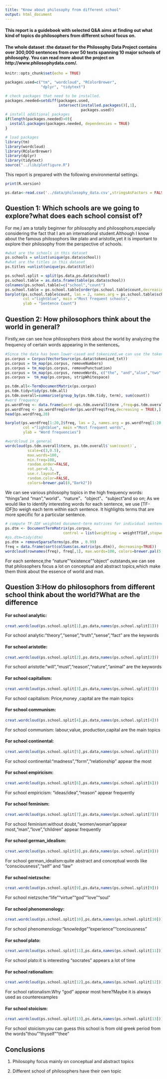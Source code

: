 ```yaml
---
title: "Know about philosophy from different school"
output: html_document
---
```

#### This report is a guidebook with selected Q&A aims at finding out what kind of topics do philosophers from different school focus on.

 
#### The whole dataset :the dataset for the Philosophy Data Project contains over 300,000 sentences from over 50 texts spanning 10 major schools of philosophy. You can read more about the project on http://www.philosophydata.com/. 

```r
knitr::opts_chunk$set(echo = TRUE)
```

```r
packages.used=c("tm", "wordcloud", "RColorBrewer", 
                "dplyr", "tidytext")

# check packages that need to be installed.
packages.needed=setdiff(packages.used, 
                        intersect(installed.packages()[,1], 
                                  packages.used))
# install additional packages
if(length(packages.needed)>0){
  install.packages(packages.needed, dependencies = TRUE)
}

# load packages
library(tm)
library(wordcloud)
library(RColorBrewer)
library(dplyr)
library(tidytext)
source("../lib/plotfigure.R")
```

This report is prepared with the following environmental settings.

```r
print(R.version)
```

```r
ps.data<-read.csv('../data/philosophy_data.csv',stringsAsFactors = FALSE)

```

## Question 1: Which schools are we going to explore?what does each school consist of?

For me,I am a totally beginner for philosophy and philosophors,especially considering the fact that I am an international student.Although I know about the famous philosophors like plato and aristotle,yet it is important to explore their philosophy from the perspective of schools. 

```r
#what are the schools in this dataset
ps.schools = unlist(unique(ps.data$school))
#what are the titles in this dataset
ps.titles =unlist(unique(ps.data$title))

ps.school.split = split(ps.data,ps.data$school)
ps.school.table = as.data.frame(table(ps.data$school))
colnames(ps.school.table)=c("school","count")
ps.school.table = ps.school.table[order(ps.school.table$count,decreasing =  TRUE),]
barplot(ps.school.table$count, las = 2, names.arg = ps.school.table$school,
        col ="lightblue", main ="Most frequent schools",
        ylab = "Sentence Count")
```



## Question 2: How philosophors  think about the world in general?

Firstly,we can see how philosophers think about the world by analyzing the frequency of certain words appearing in the sentences。

```r
#Since the data has been lower-cased and tokenized,we can use the tokenized texts and remove all 
ps.corpus = Corpus(VectorSource(ps.data$tokenized_txt))
ps.corpus = tm_map(ps.corpus, removeNumbers)
ps.corpus = tm_map(ps.corpus, removePunctuation)
ps.corpus = tm_map(ps.corpus, removeWords, c("the", "and","also","two", "one","can","may","will","must","might","just","thus","therefore",stopwords("english")))
ps.corpus =  tm_map(ps.corpus, stripWhitespace)
```

```r
ps.tdm.all<-TermDocumentMatrix(ps.corpus)
ps.tdm.tidy=tidy(ps.tdm.all)
ps.tdm.overall=summarise(group_by(ps.tdm.tidy, term), sum(count))
#word frequency 
ps.wordfreq <- data.frame(word =ps.tdm.overall$term ,freq=ps.tdm.overall$`sum(count)`)
ps.wordfreq <- ps.wordfreq[order(ps.wordfreq$freq,decreasing = TRUE),]
head(ps.wordfreq,20)
```
```r
barplot(ps.wordfreq[1:20,]$freq, las = 2, names.arg = ps.wordfreq[1:20,]$word,
        col ="lightblue", main ="Most frequent words",
        ylab = "Word frequencies")
```

```r
#wordcloud in general
wordcloud(ps.tdm.overall$term, ps.tdm.overall$`sum(count)`,
          scale=c(3,0.5),
          max.words=100,
          min.freq=100,
          random.order=FALSE,
          rot.per=0.3,
          use.r.layout=T,
          random.color=FALSE,
          colors=brewer.pal(8,"Dark2"))
```


We can see various philosophy topics in the high frequency words:
"things"and "man","world"、"nature"、"object"、"subject"and so on;
As we would like to identify interesting words for each sentence, we use [TF-IDF]to weigh each term within each sentence. It highlights terms that are more specific for a particular sentence. 

```r
# compute TF-IDF weighted document-term matrices for individual sentences
ps.dtm <- DocumentTermMatrix(ps.corpus,
                          control = list(weighting = weightTfIdf,stopwords = TRUE))
#ps.dtm=tidy(dtm)
ps.dtm = removeSparseTerms(ps.dtm , 0.99)
freq = data.frame(sort(colSums(as.matrix(ps.dtm)), decreasing=TRUE))
wordcloud(rownames(freq), freq[,1], max.words=100, colors=brewer.pal(5, "Dark2"))
```

For each sentence,the "nature""existence""object" outstands,we can see that philosophers focus a lot on conceptual and abstract topics,which make them think about the essence of world and man.

## Question 3:How do philosophors from different school think about the world?What are the difference



#### For school analytic:
```r
creat.wordcloud(ps.school.split[1],ps.data,names(ps.school.split[1]))
```

For school analytic:"theory","sense","truth","sense","fact" are the keywords

#### For school aristotle:
```r
creat.wordcloud(ps.school.split[2],ps.data,names(ps.school.split[2]))
```

For school aristotle:"will","must","reason","nature","animal" are the keywords

#### For school capitalism:
```r
creat.wordcloud(ps.school.split[3],ps.data,names(ps.school.split[3]))
```

For school capitalism: Price,money ,capital are the main topics

#### For school communism:
```r
creat.wordcloud(ps.school.split[4],ps.data,names(ps.school.split[4]))
```

For school communism: labour,value, production,capital are the main topics

#### For school continental:
```r
creat.wordcloud(ps.school.split[5],ps.data,names(ps.school.split[5]))
```

For school continental:"madness","form","relationship" appear the most

#### For school empiricism:
```r
creat.wordcloud(ps.school.split[6],ps.data,names(ps.school.split[6]))
```

For school empiricism: "ideas/idea","reason" appear  frequently

#### For school feminism:
```r
creat.wordcloud(ps.school.split[7],ps.data,names(ps.school.split[7]))
```

For school feminism:without doubt,"women/woman"appear most,"man","love","children" appear frequently

#### For school german_idealism:
```r
creat.wordcloud(ps.school.split[8],ps.data,names(ps.school.split[8]))
```

For school german_idealism:quite abstract and conceptual words like "consciousness","self" and "law"

#### For school nietzsche:
```r
creat.wordcloud(ps.school.split[9],ps.data,names(ps.school.split[9]))
```

For school nietzsche:"life""virtue""god""love""soul"

#### For school phenomenology:
```r
creat.wordcloud(ps.school.split[10],ps.data,names(ps.school.split[10]))
```


For school phenomenology:"knowledge""experience""conciousness"

#### For school plato:
```r
creat.wordcloud(ps.school.split[11],ps.data,names(ps.school.split[11]))
```


For school plato:it is interesting "socrates" appears a lot of time

#### For school rationalism:
```r
creat.wordcloud(ps.school.split[12],ps.data,names(ps.school.split[12]))
```

For school rationalism:Why "god" appear most here?Maybe it is always used as  counterexamples

#### For school stoicism:
```r
creat.wordcloud(ps.school.split[13],ps.data,names(ps.school.split[13]))
```

For school stoicism:you can guess this school is from old greek period from the words"thou""thyself""thee"

## Conclusions
1. Philosophy focus mainly on conceptual and abstract topics

2. Different school of philosophers have their own topic
